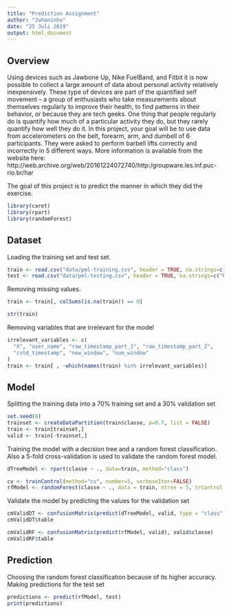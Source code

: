```yaml
---
title: "Prediction Assignment"
author: "Juhaninho"
date: "25 Juli 2019"
output: html_document
---
```


## Overview

Using devices such as Jawbone Up, Nike FuelBand, and Fitbit it is now possible to collect a large amount of data about personal activity relatively inexpensively. These type of devices are part of the quantified self movement – a group of enthusiasts who take measurements about themselves regularly to improve their health, to find patterns in their behavior, or because they are tech geeks. One thing that people regularly do is quantify how much of a particular activity they do, but they rarely quantify how well they do it. In this project, your goal will be to use data from accelerometers on the belt, forearm, arm, and dumbell of 6 participants. They were asked to perform barbell lifts correctly and incorrectly in 5 different ways. More information is available from the website here: http://web.archive.org/web/20161224072740/http:/groupware.les.inf.puc-rio.br/har

The goal of this project is to predict the manner in which they did the exercise.

```r
library(caret)
library(rpart)
library(randomForest)
```

## Dataset

Loading the training set and test set.

``` r
train <- read.csv("data/pml-training.csv", header = TRUE, na.strings=c("NA",""))
test <- read.csv("data/pml-testing.csv", header = TRUE, na.strings=c("NA",""))
```

Removing missing values.

``` r
train <- train[, colSums(is.na(train)) == 0]
```

``` r
str(train)
```

Removing variables that are irrelevant for the model

``` r
irrelevant_variables <- c(
  "X", "user_name", "raw_timestamp_part_1", "raw_timestamp_part_2",
  "cvtd_timestamp", "new_window", "num_window"
)
train <- train[ , -which(names(train) %in% irrelevant_variables)]
```

## Model

Splitting the training data into a 70% training set and a 30% validation set

```r
set.seed(8)
trainset <- createDataPartition(train$classe, p=0.7, list = FALSE)
train <- train[trainset,]
valid <- train[-trainset,]
```

Training the model with a decision tree and a random forest classification. Also a 5-fold cross-validation is used to validate the random forest model.

```r
dTreeModel <- rpart(classe ~ ., data=train, method="class")
```

```r
cv <- trainControl(method="cv", number=5, verboseIter=FALSE)
rfModel <- randomForest(classe ~ ., data = train, ntree = 5, trControl = cv, proximity = TRUE)
```

Validate the model by predicting the values for the validation set

```r
cmValidDT <- confusionMatrix(predict(dTreeModel, valid, type = "class"), valid$classe)
cmValidDT$table
```

```r
cmValidRF <- confusionMatrix(predict(rfModel, valid), valid$classe)
cmValidRF$table
```

## Prediction

Choosing the random forest classification because of its higher accuracy.
Making predictions for the test set

```r
predictions <- predict(rfModel, test)
print(predictions)
```
